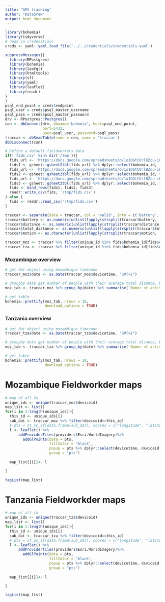 ```yaml
---
title: "GPS tracking"
author: "Databrew"
output: html_document
---
```


```r
library(bohemia)
library(tidyverse)
# read in credenstials 
creds <- yaml::yaml.load_file('../../credentials/credentials.yaml')

suppressMessages({
  library(RPostgres)
  library(bohemia)
  library(leafgl)
  library(htmltools)
  library(sf)
  library(yaml)
  library(leaflet)
  library(readr)
}
)
psql_end_point = creds$endpoint
psql_user = creds$psql_master_username
psql_pass = creds$psql_master_password
drv <- RPostgres::Postgres()
con <- dbConnect(drv, dbname='bohemia', host=psql_end_point, 
                 port=5432,
                 user=psql_user, password=psql_pass)
traccar <- dbReadTable(conn = con, name = 'traccar')
dbDisconnect(con)
```

```r
# Define a default fieldworkers data
if(!'fids.csv' %in% dir('/tmp')){
  fids_url <- 'https://docs.google.com/spreadsheets/d/1o1DGtCUrlBZcu-iLW-reWuB3PC8poEFGYxHfIZXNk1Q/edit#gid=0'
  fids1 <- gsheet::gsheet2tbl(fids_url) %>% dplyr::select(bohemia_id, first_name, last_name, supervisor) %>% dplyr::mutate(country = 'Tanzania')
  fids_url <- 'https://docs.google.com/spreadsheets/d/1o1DGtCUrlBZcu-iLW-reWuB3PC8poEFGYxHfIZXNk1Q/edit#gid=490144130'
  fids2 <- gsheet::gsheet2tbl(fids_url) %>% dplyr::select(bohemia_id, first_name, last_name, supervisor) %>% dplyr::mutate(country = 'Mozambique')
  fids_url <- 'https://docs.google.com/spreadsheets/d/1o1DGtCUrlBZcu-iLW-reWuB3PC8poEFGYxHfIZXNk1Q/edit#gid=179257508'
  fids3 <- gsheet::gsheet2tbl(fids_url) %>% dplyr::select(bohemia_id, first_name, last_name, supervisor) %>% dplyr::mutate(country = 'Catalonia')
  fids <- bind_rows(fids1, fids2, fids3)
  readr::write_csv(fids, '/tmp/fids.csv')
} else {
  fids <- readr::read_csv('/tmp/fids.csv')
}
```


```r
traccar <- separate(data = traccar, col = 'valid', into = c('battery', 'distance', 'total_distance', 'motion'), sep = ' ')
traccar$battery <- as.numeric(unlist(lapply(strsplit(traccar$battery, ':'), function(x) x[2])))
traccar$distance <- as.numeric(unlist(lapply(strsplit(traccar$distance, ':'), function(x) x[2])))
traccar$total_distance <- as.numeric(unlist(lapply(strsplit(traccar$total_distance, ':'), function(x) x[2])))
traccar$motion <- as.character(unlist(lapply(strsplit(traccar$motion, ':'), function(x) x[2])))

traccar_moz <- traccar %>% filter(unique_id %in% fids$bohemia_id[fids$country == 'Mozambique'])
traccar_tza <- traccar %>% filter(unique_id %in% fids$bohemia_id[fids$country == 'Tanzania'])

```

### Mozambique overview
```r
# get dat object using mozambique timezone
traccar_moz$date <- as.Date(traccar_moz$devicetime, "GMT+2")

# groupby date get number of people with their average total disance, battery, and number of stops
moz_tab <- traccar_moz %>% group_by(date) %>% summarise(`Numer of active FW` = n(), `Average total distance traveled` = mean(total_distance, na.rm=TRUE), `Average battery life` = mean(battery, na.rm = TRUE), `Number of stops` = sum(motion=='true'))

# get table
bohemia::prettify(moz_tab, nrows = 10,
                  download_options = TRUE)

```

### Tanzania overview
```r
# get dat object using mozambique timezone
traccar_tza$date <- as.Date(traccar_tza$devicetime, "GMT+2")

# groupby date get number of people with their average total disance, battery, and number of stops
moz_tab <- traccar_tza %>% group_by(date) %>% summarise(`Numer of active FW` = n(), `Average total distance traveled` = mean(total_distance, na.rm=TRUE), `Average battery life` = mean(battery, na.rm = TRUE), `Number of stops` = sum(motion=='true'))

# get table
bohemia::prettify(moz_tab, nrows = 10,
                  download_options = TRUE)

```


# Mozambique Fieldworkder maps
```r

# map of all fw
unique_ids <- unique(traccar_moz$deviceid)
map_list <- list()
for(i in 1:length(unique_ids)){
  this_id <- unique_ids[i]
  sub_dat <- traccar_moz %>% filter(deviceid==this_id)
  # pts = st_as_sf(data.frame(sub_dat), coords = c("longitude", "latitude"))
  l <- leaflet() %>% 
      addProviderTiles(providers$Esri.WorldImagery)%>%
        addGlPoints(data = pts,
                    fillColor = 'black',
                    popup = pts %>% dplyr::select(devicetime, deviceid, battery, distance, total_distance, motion),
                    group = "pts")
  
  map_list[[i]]<- l

}

tagList(map_list)
```

# Tanzania Fieldworkder maps
```r

# map of all fw
unique_ids <- unique(traccar_tza$deviceid)
map_list <- list()
for(i in 1:length(unique_ids)){
  this_id <- unique_ids[i]
  sub_dat <- traccar_tza %>% filter(deviceid==this_id)
  # pts = st_as_sf(data.frame(sub_dat), coords = c("longitude", "latitude"))
  l <- leaflet() %>% 
      addProviderTiles(providers$Esri.WorldImagery)%>%
        addGlPoints(data = pts,
                    fillColor = 'black',
                    popup = pts %>% dplyr::select(devicetime, deviceid, battery, distance, total_distance, motion),
                    group = "pts")
  
  map_list[[i]]<- l

}

tagList(map_list)
```

